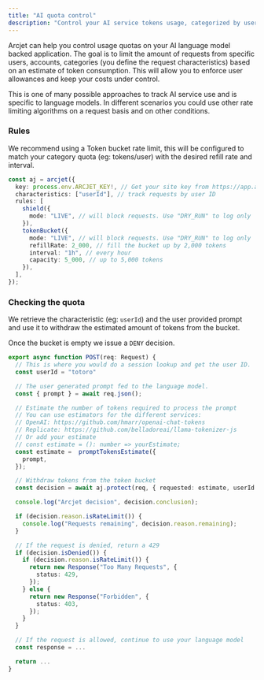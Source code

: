 ```yaml
---
title: "AI quota control"
description: "Control your AI service tokens usage, categorized by user."
---
```



Arcjet can help you control usage quotas on your AI language model backed application. The goal is to limit the amount of requests from specific users, accounts, categories (you define the request characteristics) based on an estimate of token consumption. This will allow you to enforce user allowances and keep your costs under control.

This is one of many possible approaches to track AI service use and is specific to language models. In different scenarios you could use other rate limiting algorithms on a request basis and on other conditions.

### Rules

We recommend using a Token bucket rate limit, this will be configured to match your category quota (eg: tokens/user) with the desired refill rate and interval.

```ts
const aj = arcjet({
  key: process.env.ARCJET_KEY!, // Get your site key from https://app.arcjet.com
  characteristics: ["userId"], // track requests by user ID
  rules: [
    shield({
      mode: "LIVE", // will block requests. Use "DRY_RUN" to log only
    }),
    tokenBucket({
      mode: "LIVE", // will block requests. Use "DRY_RUN" to log only
      refillRate: 2_000, // fill the bucket up by 2,000 tokens
      interval: "1h", // every hour
      capacity: 5_000, // up to 5,000 tokens
    }),
  ],
});
```

### Checking the quota

We retrieve the characteristic (eg: `userId`) and the user provided prompt and use it to withdraw the estimated amount of tokens from the bucket.

Once the bucket is empty we issue a `DENY` decision.

```ts
export async function POST(req: Request) {
  // This is where you would do a session lookup and get the user ID.
  const userId = "totoro"

  // The user generated prompt fed to the language model.
  const { prompt } = await req.json();

  // Estimate the number of tokens required to process the prompt
  // You can use estimators for the different services:
  // OpenAI: https://github.com/hmarr/openai-chat-tokens
  // Replicate: https://github.com/belladoreai/llama-tokenizer-js
  // Or add your estimate
  // const estimate = (): number => yourEstimate;
  const estimate =  promptTokensEstimate({
    prompt,
  });

  // Withdraw tokens from the token bucket
  const decision = await aj.protect(req, { requested: estimate, userId });

  console.log("Arcjet decision", decision.conclusion);

  if (decision.reason.isRateLimit()) {
    console.log("Requests remaining", decision.reason.remaining);
  }

  // If the request is denied, return a 429
  if (decision.isDenied()) {
    if (decision.reason.isRateLimit()) {
      return new Response("Too Many Requests", {
        status: 429,
      });
    } else {
      return new Response("Forbidden", {
        status: 403,
      });
    }
  }

  // If the request is allowed, continue to use your language model
  const response = ...

  return ...
}
```
